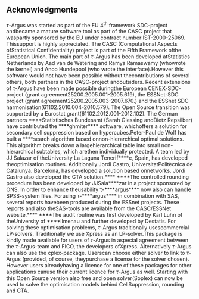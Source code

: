 ## Acknowledgments 
$\tau$-Argus was started as part of the EU 4^th^ framework SDC-project andbecame a mature software tool as part of the CASC project that waspartly sponsored by the EU under contract number IST-2000-25069. Thissupport is highly appreciated. The CASC (Computational Aspects ofStatistical Confidentiality) project is part of the Fifth Framework ofthe European Union. The main part of $\tau$-Argus has been developed atStatistics Netherlands by Aad van de Wetering and Ramya Ramaswamy (whowrote the kernel) and Anco Hundepool (who wrote the interface).However this software would not have been possible without thecontributions of several others, both partners in the CASC-project andoutsiders. Recent extensions of $\tau$-Argus have been made possible duringthe European CENEX-SDC-project (grant agreement25200.2005.001-2005.619), the ESSNet-SDC project (grant agreement25200.2005.003-2007.670.) and the ESSnet SDC harmonisation(61102.2010.004-2010.579).
The Open Source transition was supported by a Eurostat grant(61102.2012.001-2012.102).
The German partners ****Statistisches Bundesamt (Sarah Giessing andDietz Repsilber) have contributed the ****ghmiter**** software, whichoffers a solution for secondary cell suppression based on hypercubes.Peter-Paul de Wolf has built a ****search algorithm based onnon-hierarchical optimal solutions. This algorithm breaks down a largehierarchical table into small non-hierarchical subtables, which arethen individually protected. A team led by JJ Salazar of theUniversity La Laguna Tenerif****e, Spain, has developed theoptimisation routines. Additionally Jordi Castro, UniversitatPolitècnica de Catalunya. Barcelona, has developed a solution based onnetworks. Jordi Castro also developed the CTA solution.****
****The controlled rounding procedure has been developed by JJSala****zar in a project sponsored by ONS. In order to enhance theusability τ-****argus**** now also can handle SPSS-system files. Forusing τ-****argus**** in combination with SAS, several reports havebeen produced during the ESSnet projects. These reports and also theSAS-tools are available from the CASC/ESSNet website.****
****The audit routine was first developed by Karl Luhn of theUniversity of ****Ilmenau and further developed by Destatis.
For solving these optimisation problems, $\tau$-Argus traditionally usescommercial LP-solvers. Traditionally we use Xpress as an LP-solver.This package is kindly made available for users of $\tau$-Argus in aspecial agreement between the $\tau$-Argus-team and FICO, the developers ofXpress. Alternatively $\tau$-Argus can also use the cplex-package. Userscan choose either solver to link to $\tau$-Argus (provided, of course, theypurchase a license for the solver chosen). However users alreadyhaving a licence for one of these packages for other applications canuse their current licence for $\tau$-Argus as well.
Starting with this Open Source version also free and open solver(Soplex) can now be used to solve the optimisation models behind CellSuppression, rounding and CTA.


